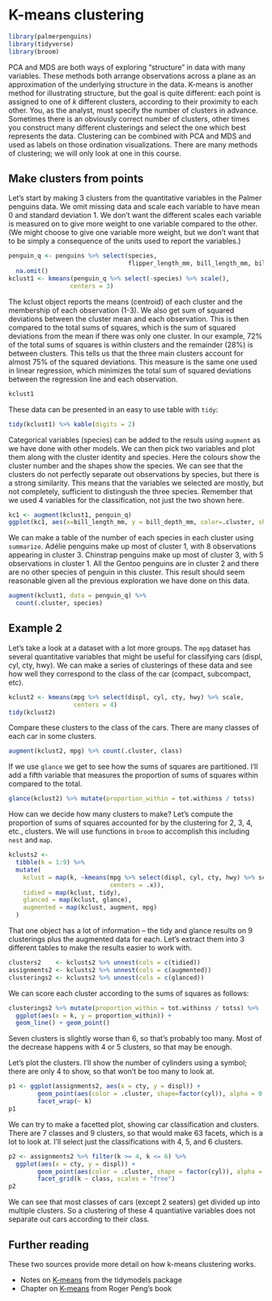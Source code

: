 # K-means clustering {#k-means}

```r
library(palmerpenguins)
library(tidyverse)
library(broom)
```


PCA and MDS are both ways of exploring "structure" in data with many variables. These methods both arrange observations across a plane as an approximation of the underlying structure in the data. K-means is another method for illustrating structure, but the goal is quite different: each point is assigned to one of $k$ different clusters, according to their proximity to each other. You, as the analyst, must specify the number of clusters in advance. Sometimes there is an obviously correct number of clusters, other times you construct many different clusterings and select the one which best represents the data.  Clustering can be combined with PCA and MDS and used as labels on those ordination visualizations. There are many methods of clustering; we will only look at one in this course.


## Make clusters from points

Let's start by making 3 clusters from the quantitative variables in the Palmer penguins data. We omit missing data and scale each variable to have mean 0 and standard deviation 1. We don't want the different scales each variable is measured on to give more weight to one variable compared to the other. (We might choose to give one variable more weight, but we don't want that to be simply a consequence of the units used to report the variables.)

```r
penguin_q <- penguins %>% select(species, 
                                 flipper_length_mm, bill_length_mm, bill_depth_mm, body_mass_g) %>%
  na.omit() 
kclust1 <- kmeans(penguin_q %>% select(-species) %>% scale(),
                 centers = 3)
```

The kclust object reports the means (centroid) of each cluster and the membership of each observation (1-3). We also get sum of squared deviations between the cluster mean and each observation. This is then compared to the total sums of squares, which is the sum of squared deviations from the mean if there was only one cluster. In our example, 72% of the total sums of squares is within clusters and the remainder (28%) is between clusters. This tells us that the three main clusters account for almost 75% of the squared deviations. This measure is the same one used in linear regression, which minimizes the total sum of squared deviations between the regression line and each observation.

```r
kclust1
```

These data can be presented in an easy to use table with `tidy`:

```r
tidy(kclust1) %>% kable(digits = 2)
```

Categorical variables (species) can be added to the resuls using `augment` as we have done with other models. We can then pick two variables and plot them along with the cluster identity and species. Here the colours show the cluster number and the shapes show the species. We can see that the clusters do not perfectly separate out observations by species, but there is a strong similarity. This means that the variables we selected are mostly, but not completely, sufficient to distingush the three species. Remember that we used 4 variables for the classification, not just the two shown here.

```r
kc1 <- augment(kclust1, penguin_q)
ggplot(kc1, aes(x=bill_length_mm, y = bill_depth_mm, color=.cluster, shape=species)) + geom_point()
```

We can make a table of the number of each species in each cluster using `summarize`. Adélie penguins make up most of cluster 1, with 8 observations appearing in cluster 3. Chinstrap penguins make up most of cluster 3, with 5 observations in cluster 1. All the Gentoo penguins are in cluster 2 and there are no other species of penguin in this cluster. This result should seem reasonable given all the previous exploration we have done on this data.

```r
augment(kclust1, data = penguin_q) %>%
  count(.cluster, species)
```

## Example 2

Let's take a look at a dataset with a lot more groups. The `mpg` dataset has several quantitative variables that might be useful for classifying cars (displ, cyl, cty, hwy). We can make a series of clusterings of these data and see how well they correspond to the class of the car (compact, subcompact, etc).

```r
kclust2 <- kmeans(mpg %>% select(displ, cyl, cty, hwy) %>% scale, 
                  centers = 4)
tidy(kclust2)
```

Compare these clusters to the class of the cars. There are many classes of each car in some clusters.

```r
augment(kclust2, mpg) %>% count(.cluster, class)
```

If we use `glance` we get to see how the sums of squares are partitioned. I'll add a fifth variable that measures the proportion of sums of squares within compared to the total.

```r
glance(kclust2) %>% mutate(proportion_within = tot.withinss / totss)
```

How can we decide how many clusters to make? Let's compute the proportion of sums of squares accounted for by the clustering for 2, 3, 4, etc., clusters. We will use functions in `broom` to accomplish this including `nest` and `map`.

```r
kclusts2 <- 
  tibble(k = 1:9) %>%
  mutate(
    kclust = map(k, ~kmeans(mpg %>% select(displ, cyl, cty, hwy) %>% scale,
                            centers = .x)),
    tidied = map(kclust, tidy),
    glanced = map(kclust, glance),
    augmented = map(kclust, augment, mpg)
  )
```

That one object has a lot of information -- the tidy and glance results on 9 clusterings plus the augmented data for each. Let's extract them into 3 different tables to make the results easier to work with.

```r
clusters2    <- kclusts2 %>% unnest(cols = c(tidied))
assignments2 <- kclusts2 %>% unnest(cols = c(augmented))
clusterings2 <- kclusts2 %>% unnest(cols = c(glanced))
```

We can score each cluster according to the sums of squares as follows:

```r
clusterings2 %>% mutate(proportion_within = tot.withinss / totss) %>%
  ggplot(aes(x = k, y = proportion_within)) + 
  geom_line() + geom_point()
```

Seven clusters is slightly worse than 6, so that's probably too many. Most of the decrease happens with 4 or 5 clusters, so that may be enough.

Let's plot the clusters. I'll show the number of cylinders using a symbol; there are only 4 to show, so that won't be too many to look at.

```r
p1 <- ggplot(assignments2, aes(x = cty, y = displ)) +
        geom_point(aes(color = .cluster, shape=factor(cyl)), alpha = 0.8) + 
        facet_wrap(~ k)
p1
```

We can try to make a facetted plot, showing car classification and clusters. There are 7 classes and 9 clusters, so that would make 63 facets, which is a lot to look at. I'll select just the classifications with 4, 5, and 6 clusters.

```r
p2 <- assignments2 %>% filter(k >= 4, k <= 6) %>%
  ggplot(aes(x = cty, y = displ)) +
        geom_point(aes(color = .cluster, shape = factor(cyl)), alpha = 0.8) + 
        facet_grid(k ~ class, scales = "free")
p2
```

We can see that most classes of cars (except 2 seaters) get divided up into multiple clusters. So a clustering of these 4 quantiative variables does not separate out cars according to their class.


## Further reading

These two sources provide more detail on how k-means clustering works.

* Notes on [K-means](https://www.tidymodels.org/learn/statistics/k-means/) from the tidymodels package
* Chapter on [K-means](https://bookdown.org/rdpeng/exdata/k-means-clustering.html) from Roger Peng's book
